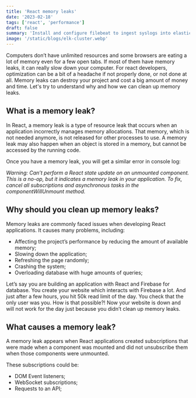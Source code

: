 ```yaml
---
title: 'React memory leaks'
date: '2023-02-18'
tags: ['react', 'performance']
draft: false
summary: 'Install and configure filebeat to ingest syslogs into elasticsearch'
image: '/static/blogs/elk-cluster.webp'
---
```


Computers don’t have unlimited resources and some browsers are eating a lot of memory even for a few open tabs.
If most of them have memory leaks, it can really slow down your computer. For react developers, optimization can
be a bit of a headache if not properly done, or not done at all. Memory leaks can destroy your project
and cost a big amount of money and time. Let's try to understand why and how we can clean up memory leaks.

## What is a memory leak?

In React, a memory leak is a type of resource leak that occurs when an application
incorrectly manages memory allocations. That memory, which is not needed anymore,
is not released for other processes to use. A memory leak may also happen when an
object is stored in a memory, but cannot be accessed by the running code.

Once you have a memory leak, you will get a similar error in console log:

_Warning: Can’t perform a React state update on an unmounted component. This is a no-op,
but it indicates a memory leak in your application. To fix, cancel all subscriptions
and asynchronous tasks in the componentWillUnmount method._

## Why should you clean up memory leaks?

Memory leaks are commonly faced issues when developing React applications. It causes many problems, including:

- Affecting the project’s performance by reducing the amount of available memory;
- Slowing down the application;
- Refreshing the page randomly;
- Crashing the system;
- Overloading database with huge amounts of queries;

Let’s say you are building an application with React and Firebase for database.
You create your website which interacts with Firebase a lot. And just after a few hours,
you hit 50k read limit of the day. You check that the only user was you.
How is that possible?! Now your website is down and will not work for the day
just because you didn’t clean up memory leaks.

## What causes a memory leak?

A memory leak appears when React applications created subscriptions that were
made when a component was mounted and did not unsubscribe them when those components were unmounted.

These subscriptions could be:

- DOM Event listeners;
- WebSocket subscriptions;
- Requests to an API;
